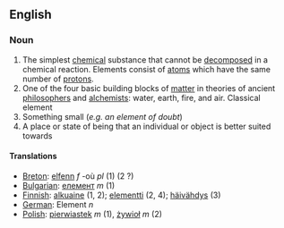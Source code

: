 ==English==

===Noun===
# The simplest [[chemical]] substance that cannot be [[decompose]]d in a chemical reaction. Elements consist of [[atom]]s which have the same number of [[proton]]s.
# One of the four basic building blocks of [[matter]] in theories of ancient [[philosopher]]s and [[alchemist]]s: water, earth, fire, and air. Classical element
# Something small (''e.g. an element of doubt'')
# A place or state of being that an individual or object is better suited towards

====Translations====
*[[Breton]]: [[elfenn]] ''f'' -où ''pl'' (1) (2 ?)
*[[Bulgarian]]: [[елемент]] ''m'' (1)
*[[Finnish]]: [[alkuaine]] (1, 2); [[elementti]] (2, 4); [[häivähdys]] (3)
*[[German]]: Element ''n''
*[[Polish]]: [[pierwiastek]] ''m'' (1), [[żywioł]] ''m'' (2)